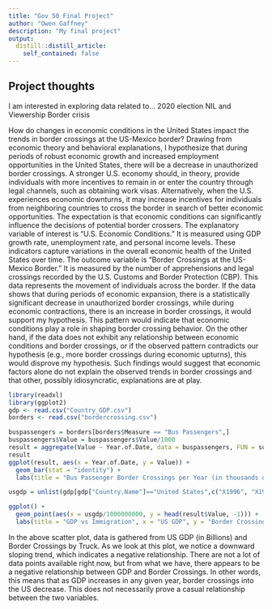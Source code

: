 ```yaml
---
title: "Gov 50 Final Project"
author: "Owen Gaffney"
description: "My final project"
output:
  distill::distill_article:
    self_contained: false
---
```




## Project thoughts

I am interested in exploring data related to...
2020 election
NIL and Viewership
Border crisis

How do changes in economic conditions in the United States impact the trends in border crossings at the US-Mexico border? Drawing from economic theory and behavioral explanations, I hypothesize that during periods of robust economic growth and increased employment opportunities in the United States, there will be a decrease in unauthorized border crossings. A stronger U.S. economy should, in theory, provide individuals with more incentives to remain in or enter the country through legal channels, such as obtaining work visas. Alternatively, when the U.S. experiences economic downturns, it may increase incentives for individuals from neighboring countries to cross the border in search of better economic opportunities. The expectation is that economic conditions can significantly influence the decisions of potential border crossers. The explanatory variable of interest is "U.S. Economic Conditions." It is measured using GDP growth rate, unemployment rate, and personal income levels. These indicators capture variations in the overall economic health of the United States over time. The outcome variable is "Border Crossings at the US-Mexico Border." It is measured by the number of apprehensions and legal crossings recorded by the U.S. Customs and Border Protection (CBP). This data represents the movement of individuals across the border. If the data shows that during periods of economic expansion, there is a statistically significant decrease in unauthorized border crossings, while during economic contractions, there is an increase in border crossings, it would support my hypothesis. This pattern would indicate that economic conditions play a role in shaping border crossing behavior. On the other hand, if the data does not exhibit any relationship between economic conditions and border crossings, or if the observed pattern contradicts our hypothesis (e.g., more border crossings during economic upturns), this would disprove my hypothesis. Such findings would suggest that economic factors alone do not explain the observed trends in border crossings and that other, possibly idiosyncratic, explanations are at play.




```r
library(readxl)
library(ggplot2)
gdp <- read.csv("Country_GDP.csv")
borders <- read.csv("bordercrossing.csv")
```


```r
buspassengers = borders[borders$Measure == "Bus Passengers",]
buspassengers$Value = buspassengers$Value/1000
result = aggregate(Value ~ Year.of.Date, data = buspassengers, FUN = sum)
result
ggplot(result, aes(x = Year.of.Date, y = Value)) +
  geom_bar(stat = "identity") +
  labs(title = "Bus Passenger Border Crossings per Year (in thousands of passengers)", x = "Year.of.Date", y = "Value")
```

```r
usgdp = unlist(gdp[gdp["Country.Name"]=="United States",c("X1996", "X1997", "X1998", "X1999", "X2000", "X2001", "X2002", "X2003", "X2004", "X2005", "X2006", "X2007", "X2008", "X2009", "X2010", "X2011", "X2012", "X2013", "X2014", "X2015", "X2016", "X2017", "X2018", "X2019", "X2020", "X2021", "X2022")])
```
```r
ggplot() +
  geom_point(aes(x = usgdp/1000000000, y = head(result$Value, -1))) +
  labs(title = "GDP vs Immigration", x = "US GDP", y = "Border Crossings by Truck")

```
In the above scatter plot, data is gathered from US GDP (in Billions) and Border Crossings by Truck. As we look at this plot, we notice a downward sloping trend, which indicates a negative relationship. There are not a lot of data points available right now, but from what we have, there appears to be a negative relationship between GDP and Border Crossings. In other words, this means that as GDP increases in any given year, border crossings into the US decrease. This does not necessarily prove a casual relationship between the two variables.





